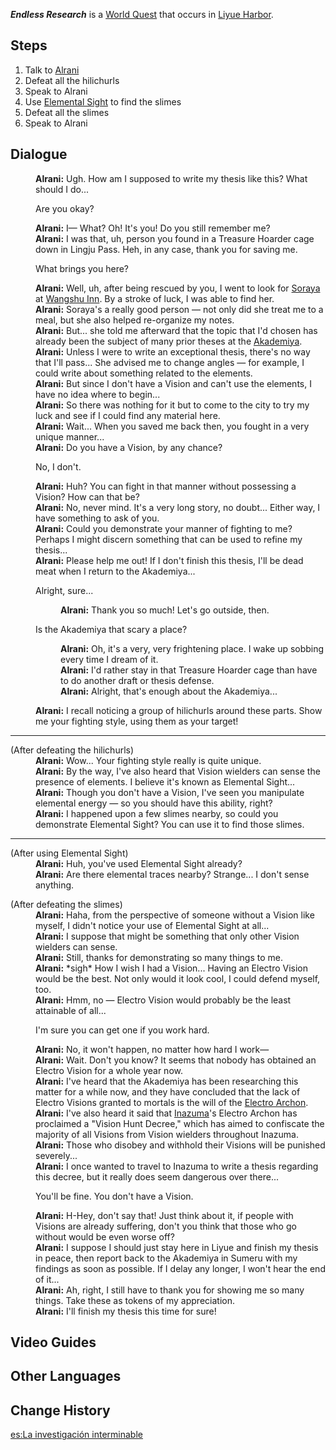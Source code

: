 {{Quest Infobox
|id            = 71810
|type          = World
|region        = Liyue
|area          = Sea of Clouds
|subarea       = Liyue Harbor
|summary       = 
|requirement   = 
* Complete [[A New Star Approaches]]
* Complete [[And This Treasure Goes To...]]
|next          = [[In Another Land]]
|startLocation = [[Liyue Harbor]], [[Liyue]]
|exp           = 150
|mora          = 20,000
|rep           = Liyue
|repAmt        = 20
|repOrder      = 184
|other         = {{Card|Teachings of Prosperity|5}}{{Card|Teachings of Diligence|5}}{{Card|Teachings of Gold|5}}
|characters    = Alrani; Traveler
}}
'''''Endless Research''''' is a [[World Quest]] that occurs in [[Liyue Harbor]].

==Steps==
# Talk to [[Alrani]]
# Defeat all the hilichurls
# Speak to Alrani
# Use [[Elemental Sight]] to find the slimes
# Defeat all the slimes
# Speak to Alrani

==Dialogue==
{{Quest Description|You meet [[Alrani]], whom you once saved from a cage, in [[Liyue Harbor]]. She still seems to want to investigate something...}}
{{Dialogue start}}
:'''Alrani:''' Ugh. How am I supposed to write my thesis like this? What should I do...
:{{DIcon}} Are you okay?
:'''Alrani:''' I&mdash; What? Oh! It's you! Do you still remember me?
:'''Alrani:''' I was that, uh, person you found in a Treasure Hoarder cage down in Lingju Pass. Heh, in any case, thank you for saving me.
:{{DIcon}} What brings you here?
:'''Alrani:''' Well, uh, after being rescued by you, I went to look for [[Soraya]] at [[Wangshu Inn]]. By a stroke of luck, I was able to find her.
:'''Alrani:''' Soraya's a really good person &mdash; not only did she treat me to a meal, but she also helped re-organize my notes.
:'''Alrani:''' But... she told me afterward that the topic that I'd chosen has already been the subject of many prior theses at the [[Sumeru Akademiya|Akademiya]].
:'''Alrani:''' Unless I were to write an exceptional thesis, there's no way that I'll pass... She advised me to change angles &mdash; for example, I could write about something related to the elements.
:'''Alrani:''' But since I don't have a Vision and can't use the elements, I have no idea where to begin...
:'''Alrani:''' So there was nothing for it but to come to the city to try my luck and see if I could find any material here.
:'''Alrani:''' Wait... When you saved me back then, you fought in a very unique manner...
:'''Alrani:''' Do you have a Vision, by any chance?
:{{DIcon}} No, I don't.
:'''Alrani:''' Huh? You can fight in that manner without possessing a Vision? How can that be?
:'''Alrani:''' No, never mind. It's a very long story, no doubt... Either way, I have something to ask of you.
:'''Alrani:''' Could you demonstrate your manner of fighting to me? Perhaps I might discern something that can be used to refine my thesis...
:'''Alrani:''' Please help me out! If I don't finish this thesis, I'll be dead meat when I return to the Akademiya...
:{{DIcon}} Alright, sure...
::'''Alrani:''' Thank you so much! Let's go outside, then.
:{{DIcon}} Is the Akademiya that scary a place?
::'''Alrani:''' Oh, it's a very, very frightening place. I wake up sobbing every time I dream of it.
::'''Alrani:''' I'd rather stay in that Treasure Hoarder cage than have to do another draft or thesis defense.
::'''Alrani:''' Alright, that's enough about the Akademiya...
:'''Alrani:''' I recall noticing a group of hilichurls around these parts. Show me your fighting style, using them as your target!

----

;(After defeating the hilichurls)
:'''Alrani:''' Wow... Your fighting style really is quite unique.
:'''Alrani:''' By the way, I've also heard that Vision wielders can sense the presence of elements. I believe it's known as Elemental Sight...
:'''Alrani:''' Though you don't have a Vision, I've seen you manipulate elemental energy &mdash; so you should have this ability, right?
:'''Alrani:''' I happened upon a few slimes nearby, so could you demonstrate Elemental Sight? You can use it to find those slimes.

----

;(After using Elemental Sight)
:'''Alrani:''' Huh, you've used Elemental Sight already?
:'''Alrani:''' Are there elemental traces nearby? Strange... I don't sense anything.

;(After defeating the slimes)
:'''Alrani:''' Haha, from the perspective of someone without a Vision like myself, I didn't notice your use of Elemental Sight at all...
:'''Alrani:''' I suppose that might be something that only other Vision wielders can sense.
:'''Alrani:''' Still, thanks for demonstrating so many things to me.
:'''Alrani:''' *sigh* How I wish I had a Vision... Having an Electro Vision would be the best. Not only would it look cool, I could defend myself, too.
:'''Alrani:''' Hmm, no &mdash; Electro Vision would probably be the least attainable of all...
:{{DIcon}} I'm sure you can get one if you work hard.
:'''Alrani:''' No, it won't happen, no matter how hard I work&mdash;
:'''Alrani:''' Wait. Don't you know? It seems that nobody has obtained an Electro Vision for a whole year now.
:'''Alrani:''' I've heard that the Akademiya has been researching this matter for a while now, and they have concluded that the lack of Electro Visions granted to mortals is the will of the [[Ei|Electro Archon]].
:'''Alrani:''' I've also heard it said that [[Inazuma]]'s Electro Archon has proclaimed a "Vision Hunt Decree," which has aimed to confiscate the majority of all Visions from Vision wielders throughout Inazuma.
:'''Alrani:''' Those who disobey and withhold their Visions will be punished severely...
:'''Alrani:''' I once wanted to travel to Inazuma to write a thesis regarding this decree, but it really does seem dangerous over there...
:{{DIcon}} You'll be fine. You don't have a Vision.
:'''Alrani:''' H-Hey, don't say that! Just think about it, if people with Visions are already suffering, don't you think that those who go without would be even worse off?
:'''Alrani:''' I suppose I should just stay here in Liyue and finish my thesis in peace, then report back to the Akademiya in Sumeru with my findings as soon as possible. If I delay any longer, I won't hear the end of it...
:'''Alrani:''' Ah, right, I still have to thank you for showing me so many things. Take these as tokens of my appreciation.
:'''Alrani:''' I'll finish my thesis this time for sure!
{{Dialogue end}}

==Video Guides==
{{EVT
|video1   = https://youtu.be/E1n3WkBKH3c
|caption1 = Endless Research Guide
}}

==Other Languages==
{{Other Languages
|en      = Endless Research
|zhs     = 永无止境的研究
|zhs_rm  = Yǒngwúzhǐjìng de Yánjiū
|zht     = 永無止境的研究
|zht_rm  = Yǒngwúzhǐjìng de Yánjiù
|zh_tl   = Never-Ending Research
|ja      = 止まることのない研究
|ja_rm   = Tomaru Koto no Nai Kenkyuu
|ja_tl   = Endless Research
|ko      = 끝없는 연구
|ko_rm   = Kkeudeomneun Yeongu
|ko_tl   = Endless Research
|es      = La investigación interminable
|es_tl   = The Unending Investigation
|fr      = Recherches sans fin
|fr_tl   = Endless Research
|ru      = Бесконечное исследование
|ru_tl   = Endless Research
|th      = การวิจัยที่ไม่สิ้นสุด
|th_rm   = 
|th_tl   = 
|vi      = Nghiên cứu không ngừng nghỉ
|vi_tl   = 
|de      = Unermüdliche Forschung
|de_tl   = Tireless Research
|id      = Penelitian Tiada Akhir
|id_tl   = Endless Research
|pt      = Pesquisa Sem Fim
|pt_tl   = Research Without End
|tr      = Sonu Gelmeyen Araştırma
|tr_tl   = 
|it      = Ricerche instancabili
|it_tl   = 
}}

==Change History==
{{Change History|1.1}}

[[es:La investigación interminable]]